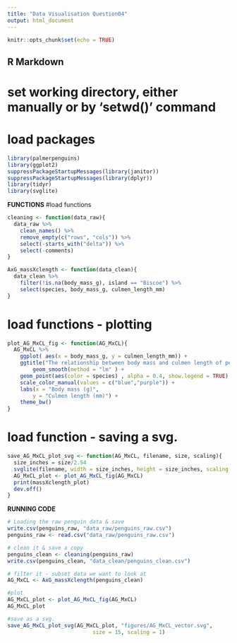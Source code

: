 ---
title: "Data Visualisation Question04"
output: html_document
---

```{r setup, include=FALSE}
knitr::opts_chunk$set(echo = TRUE)
```

## R Markdown

# set working directory, either manually or by 'setwd()' command

# load packages
```{r }
library(palmerpenguins)
library(ggplot2)
suppressPackageStartupMessages(library(janitor))
suppressPackageStartupMessages(library(dplyr))
library(tidyr)
library(svglite)
```

**FUNCTIONS**
#load functions
```{r }
cleaning <- function(data_raw){
  data_raw %>%
    clean_names() %>%
    remove_empty(c("rows", "cols")) %>%
    select(-starts_with("delta")) %>%
    select(-comments)
}

AxG_massXclength <- function(data_clean){
  data_clean %>%
    filter(!is.na(body_mass_g), island == "Biscoe") %>%
    select(species, body_mass_g, culmen_length_mm)
}
```

# load functions - plotting
```{r }
plot_AG_MxCL_fig <- function(AG_MxCL){
  AG_MxCL %>% 
    ggplot( aes(x = body_mass_g, y = culmen_length_mm)) +
    ggtitle("The relationship between body mass and culmen length of penguins on Biscoe Island") +
        geom_smooth(method = "lm" ) +
    geom_point(aes(color = species) , alpha = 0.4, show.legend = TRUE) +
    scale_color_manual(values = c("blue","purple")) +
    labs(x = "Body mass (g)", 
        y = "Culmen length (mm)") +
    theme_bw()
}
```

# load function - saving a svg.
```{r }
save_AG_MxCL_plot_svg <- function(AG_MxCL, filename, size, scaling){
  size_inches = size/2.54
  svglite(filename, width = size_inches, height = size_inches, scaling = scaling)
  AG_MxCL_plot <- plot_AG_MxCL_fig(AG_MxCL)
  print(massXclength_plot)
  dev.off()
}
```


**RUNNING CODE**
```{r }
# Loading the raw penguin data & save 
write.csv(penguins_raw, "data_raw/penguins_raw.csv")
penguins_raw <- read.csv("data_raw/penguins_raw.csv")
```


```{r }
# clean it & save a copy
penguins_clean <- cleaning(penguins_raw) 
write.csv(penguins_clean, "data_clean/penguins_clean.csv")
```


```{r }
# filter it - subset data we want to look at
AG_MxCL <- AxG_massXclength(penguins_clean)
```


```{r }
#plot
AG_MxCL_plot <- plot_AG_MxCL_fig(AG_MxCL)
AG_MxCL_plot

```

```{r }
#save as a svg.
save_AG_MxCL_plot_svg(AG_MxCL_plot, "figures/AG_MxCL_vector.svg", 
                           size = 15, scaling = 1)

```

```{r }


```

```{r }


```

